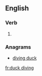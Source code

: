
==English==

===Verb===
{{head|en|present participle}}

# {{present participle of|duck dive|lang=en|nocat=1}}

===Anagrams===
* [[diving duck#English|diving duck]]

[[fr:duck diving]]